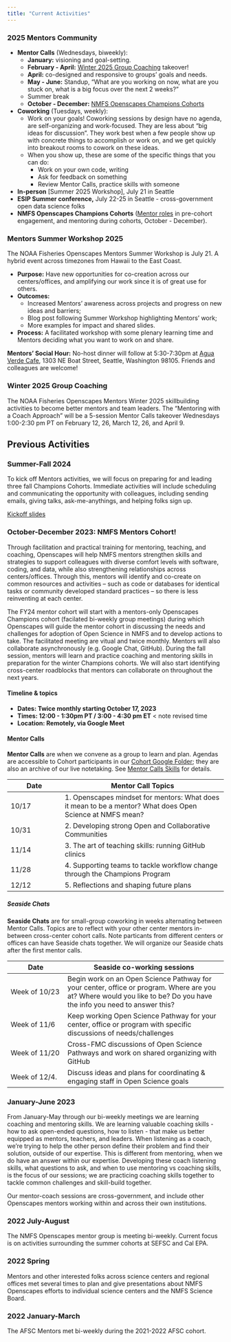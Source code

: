 ```yaml
---
title: "Current Activities"
---
```


### 2025 Mentors Community

-   **Mentor Calls** (Wednesdays, biweekly):
    -   **January:** visioning and goal-setting.
    -   **February - April:** [Winter 2025 Group Coaching] takeover!
    -   **April:** co-designed and responsive to groups’ goals and needs.
    -   **May - June:** Standup, “What are you working on now, what are you stuck on, what is a big focus over the next 2 weeks?”
    -   Summer break
    -   **October - December:** [NMFS Openscapes Champions Cohorts](../champions.qmd)
-   **Coworking** (Tuesdays, weekly):
    -   Work on your goals! Coworking sessions by design have no agenda, are self-organizing and work-focused. They are less about "big ideas for discussion". They work best when a few people show up with concrete things to accomplish or work on, and we get quickly into breakout rooms to cowork on these ideas. 
    -   When you show up, these are some of the specific things that you can do: 
        -   Work on your own code, writing
        -   Ask for feedback on something
        -   Review Mentor Calls, practice skills with someone
-   **In-person** \[Summer 2025 Workshop\], July 21 in Seattle
-   **ESIP Summer conference,** July 22-25 in Seattle - cross-government open data science folks
-   **NMFS Openscapes Champions Cohorts** ([Mentor roles](https://nmfs-openscapes.github.io/champions.html#mentor-roles) in pre-cohort engagement, and mentoring during cohorts, October - December).

### Mentors Summer Workshop 2025

The NOAA Fisheries Openscapes Mentors Summer Workshop is July 21. A hybrid event across timezones from Hawaii to the East Coast.

-   **Purpose:** Have new opportunities for co-creation across our centers/offices, and amplifying our work since it is of great use for others.
-   **Outcomes:**
    -   Increased Mentors’ awareness across projects and progress on new ideas and barriers;
    -   Blog post following Summer Workshop highlighting Mentors’ work;
    -   More examples for impact and shared slides.
-   **Process:** A facilitated workshop with some plenary learning time and Mentors deciding what you want to work on and share.

**Mentors' Social Hour:** No-host dinner will follow at 5:30-7:30pm at [Agua Verde Cafe](https://www.aguaverdecafe.com/), 1303 NE Boat Street, Seattle, Washington 98105. Friends and colleagues are welcome!

### Winter 2025 Group Coaching

The NOAA Fisheries Openscapes Mentors Winter 2025 skillbuilding activities to become better mentors and team leaders. The "Mentoring with a Coach Approach" will be a 5-session Mentor Calls takeover Wednesdays 1:00-2:30 pm PT on February 12, 26, March 12, 26, and April 9.

## Previous Activities

### Summer-Fall 2024

To kick off Mentors activities, we will focus on preparing for and leading three fall Champions Cohorts. Immediate activities will include scheduling and communicating the opportunity with colleagues, including sending emails, giving talks, ask-me-anythings, and helping folks sign up.

[Kickoff slides](https://docs.google.com/presentation/d/1a_nDKAxpvaWURITBm_HiDvzCd7GLDmb8ooi-d0dRI5I/edit#slide=id.g28f9ffc64ff_0_0)

### October-December 2023: NMFS Mentors Cohort!

```{=html}
<!--- **Please join us: nominate yourself in [this Google Form](https://forms.gle/LJF9gTZCX7ThTzSm9) by Sept 23!**   
**["Is this for me?" 5-min slides](https://docs.google.com/presentation/d/1cSLanri2GM_zKYgI4MzzSdwN1U6WIm01atInGeohTJw/edit?usp=sharing)** --->
```

Through facilitation and practical training for mentoring, teaching, and coaching, Openscapes will help NMFS mentors strengthen skills and strategies to support colleagues with diverse comfort levels with software, coding, and data, while also strengthening relationships across centers/offices. Through this, mentors will identify and co-create on common resources and activities – such as code or databases for identical tasks or community developed standard practices – so there is less reinventing at each center.

The FY24 mentor cohort will start with a mentors-only Openscapes Champions cohort (facilated bi-weekly group meetings) during which Openscapes will guide the mentor cohort in discussing the needs and challenges for adoption of Open Science in NMFS and to develop actions to take. The facilitated meeting are vitual and twice monthly. Mentors will also collaborate asynchronously (e.g. Google Chat, GitHub). During the fall session, mentors will learn and practice coaching and mentoring skills in preparation for the winter Champions cohorts. We will also start identifying cross-center roadblocks that mentors can collaborate on throughout the next years.

#### Timeline & topics {#sec-timeline}

-   **Dates: Twice monthly starting October 17, 2023**
-   **Times: 12:00 - 1:30pm PT / 3:00 - 4:30 pm ET** \< note revised time
-   **Location: Remotely, via Google Meet**

#### Mentor Calls

**Mentor Calls** are when we convene as a group to learn and plan. Agendas are accessible to Cohort participants in our [Cohort Google Folder](https://drive.google.com/drive/folders/1eL0OnwySgTjcI_J6iI0NR8BgiqG0jB9V?usp=sharing); they are also an archive of our live notetaking. See [Mentor Calls Skills](mentor-calls.qmd) for details.

| Date | Mentor Call Topics |
|------------------|------------------------------------------------------|
| 10/17 | 1\. Openscapes mindset for mentors: What does it mean to be a mentor? What does Open Science at NMFS mean? <!-- Julie is point --> |
| 10/31 | 2\. Developing strong Open and Collaborative Communities <!--Stef is point: Stef Butland on the rOpenSci and rLadies --> |
| 11/14 | 3\. The art of teaching skills: running GitHub clinics <!-- Eli is point: 5 min on the Women in Data Sci GitHub clinic; triads on talk, show, do ---> |
| 11/28 | 4\. Supporting teams to tackle workflow change through the Champions Program <!--- Facilitating discussions and developing team culture  Julie is point: lecture on the Openscapes method of facilitating discussions)? ---> |
| 12/12 | 5\. Reflections and shaping future plans <!-- Julie is point: Guest Alexis Hunzinger --> |

##### Seaside Chats

**Seaside Chats** are for small-group coworking in weeks alternating between Mentor Calls. Topics are to reflect with your other center mentors in-between cross-center cohort calls. Note particants from different centers or offices can have Seaside chats together. We will organize our Seaside chats after the first mentor calls.

| Date | Seaside co-working sessions |
|-------------------|-----------------------------------------------------|
| Week of 10/23 | Begin work on an Open Science Pathway for your center, office or program. Where are you at? Where would you like to be? Do you have the info you need to answer this? |
| Week of 11/6 | Keep working Open Science Pathway for your center, office or program with specific discussions of needs/challenges |
| Week of 11/20 | Cross-FMC discussions of Open Science Pathways and work on shared organizing with GitHub |
| Week of 12/4. | Discuss ideas and plans for coordinating & engaging staff in Open Science goals |

### January-June 2023

From January-May through our bi-weekly meetings we are learning coaching and mentoring skills. We are learning valuable coaching skills - how to ask open-ended questions, how to listen - that make us better equipped as mentors, teachers, and leaders. When listening as a coach, we're trying to help the other person define their problem and find their solution, outside of our expertise. This is different from mentoring, when we do have an answer within our expertise. Developing these coach listening skills, what questions to ask, and when to use mentoring vs coaching skills, is the focus of our sessions; we are practicing coaching skills together to tackle common challenges and skill-build together.

Our mentor-coach sessions are cross-government, and include other Openscapes mentors working within and across their own institutions.

### 2022 July-August

The NMFS Openscapes mentor group is meeting bi-weekly. Current focus is on activities surrounding the summer cohorts at SEFSC and Cal EPA.

### 2022 Spring

Mentors and other interested folks across science centers and regional offices met several times to plan and give presentations about NMFS Openscapes efforts to individual science centers and the NMFS Science Board.

### 2022 January-March

The AFSC Mentors met bi-weekly during the 2021-2022 AFSC cohort.
